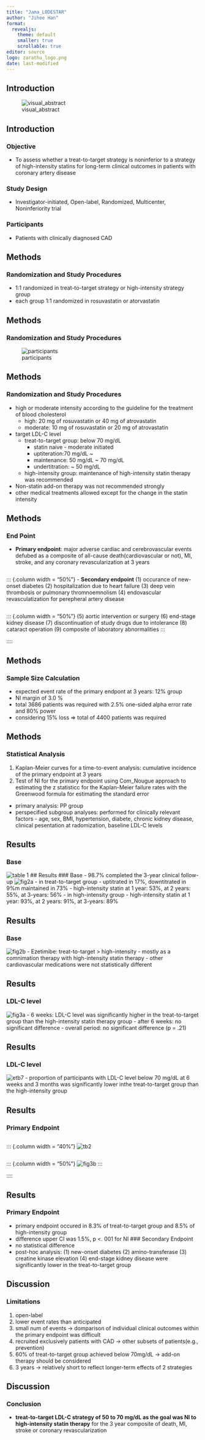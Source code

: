 ```yaml
---
title: "Jama_LODESTAR"
author: "Jihee Han"
format:
  revealjs:
    theme: default
    smaller: true
    scrollable: true
editor: source
logo: zarathu_logo.png
date: last-modified
---
```


## Introduction
![visual_abstract](jama_lodestar_figs/jama_lodestar_summary.png)

## Introduction
### Objective
- To assess whether a treat-to-target strategy is noninferior to a strategy of high-intensity statins for long-term clinical outcomes in patients with coronary artery disease

### Study Design
- Investigator-initiated, Open-label, Randomized, Multicenter, Noninferiority trial

### Participants
- Patients with clinically diagnosed CAD

## Methods
### Randomization and Study Procedures
- 1:1 randomized in treat-to-target strategy or high-intensity strategy group
- each group 1:1 randomized in rosuvastatin or atorvastatin

## Methods
### Randomization and Study Procedures
![participants](jama_lodestar_figs/jama_lodestar_fig1.png)

## Methods
### Randomization and Study Procedures
- high or moderate intensity according to the guideline for the treatment of blood cholesterol
  - high: 20 mg of rosuvastatin or 40 mg of atrovastatin
  - moderate: 10 mg of rosuvastatin or 20 mg of atrovastatin
- target LDL-C level
  - treat-to-target group: below 70 mg/dL
    - statin naive - moderate initiated
    - uptiteration:70 mg/dL ~
    - maintenance: 50 mg/dL ~ 70 mg/dL
    - undertitration: ~ 50 mg/dL
  - high-intensity group: maintenance of high-intensity statin therapy was recommended
- Non-statin add-on therapy was not recommended strongly
- other medical treatments allowed except for the change in the statin intensity

## Methods
### End Point
- **Primary endpoint**: major adverse cardiac and cerebrovascular events defubed as a composite of all-cause death(cardiovascular or not), MI, stroke, and any coronary revascularization at 3 years

:::: {.columns}

::: {.column width = "50%"}
- **Secondary endpoint**
  (1) occurance of new-onset diabetes
  (2) hospitalization due to heart failure
  (3) deep vein thrombosis or pulmonary thromnoemnolism
  (4) endovascular revasculatization for perepheral artery disease
:::

::: {.column width = "50%"}
  (5) aortic intervention or surgery
  (6) end-stage kidney disease
  (7) discontinuation of study drugs due to intolerance
  (8) cataract operation
  (9) composite of laboratory abnormalities
:::

::::

## Methods
### Sample Size Calculation
- expected event rate of the primary endpont at 3 years: 12% group
- NI margin of 3.0 %
- total 3686 patients was required with 2.5% one-sided alpha error rate and 80% power
- considering 15% loss => total of 4400 patients was required

## Methods
### Statistical Analysis
1. Kaplan-Meier curves for a time-to-event analysis: cumulative incidence of the primary endpoint at 3 years
2. Test of NI for the primary endpoint using Com_Nougue approach to estimating the z statisticc for the Kaplan-Meier failure rates with the Greenwood formula for estimating the standard error
- primary analysis: PP group
- perspecified subgroup analyses: performed for clinically relevant factors - age, sex, BMI, hypertension, diabete, chronic kidney disease, clinical pesentation at radomization, baseline LDL-C levels


## Results
### Base
![table 1](jama_lodestar_figs/jama_lodestar_tb1.png)
## Results
### Base
- 98.7% completed the 3-year clinical follow-up
![fig2a](jama_lodestar_figs/jama_lodestar_fig2a.png)
- in treat-to-target group
  - uptitrated in 17%, downtitrated in 9%m maintained in 73%
  - high-intensity statin at 1 year: 53%, at 2 years: 55%, at 3-years: 56%
- in high-intensity group
  - high-intensity statin at 1 year: 93%, at 2 years: 91%, at 3-years: 89%

## Results
### Base
![fig2b](jama_lodestar_figs/jama_lodestar_fig2b.png)
- Ezetimibe: treat-to-target > high-intensity
  - mostly as a comnimation therapy with high-intensity statin therapy
- other cardiovascular medications were not statistically different


## Results
### LDL-C level
![fig3a](jama_lodestar_figs/jama_lodestar_fig3a.png)
- 6 weeks: LDL-C level was significantly higher in the treat-to-target group than the high-intensity statin therapy group
- after 6 weeks: no significant difference
- overall period: no significant difference (p = .21)

## Results
### LDL-C level
![etb7](jama_lodestar_figs/jama_lodestar_etb7.png)
- proportion of participants with LDL-C level below 70 mg/dL at 6 weeks and 3 months was significantly lower inthe treat-to-target group than the high-intensity group

## Results
### Primary Endpoint

:::: {.columns}

::: {.column width = "40%"}
![tb2](jama_lodestar_figs/jama_lodestar_tb2.png)
:::

::: {.column width = "50%"}
![fig3b](jama_lodestar_figs/jama_lodestar_fig3b.png)
:::

::::

## Results
### Primary Endpoint
- primary endpoint occured in 8.3% of treat-to-target group and 8.5% of high-intensity group
- difference upper CI was 1.5%, p <. 001 for NI
### Secondary Endpoint
- no statistical difference
- post-hoc analysis: (1) new-onset diabetes (2) amino-transferase (3) creatine kinase elevation (4) end-stage kidney disease were significantly lower in the treat-to-target group

## Discussion
### Limitations
1. open-label
2. lower event rates than anticipated
3. small num of events -> domparison of individual clinical outcomes within the primary endpoint was difficult
4. recruited exclusively patients with CAD -> other subsets of patients(e.g., prevention)
5. 60% of treat-to-target group achieved below 70mg/dL -> add-on therapy should be considered
6. 3 years -> relatively short to reflect longer-term effects of 2 strategies

## Discussion
### Conclusion
- **treat-to-target LDL-C strategy of 50 to 70 mg/dL as the goal was NI to high-intensity statin therapy** for the 3 year composite of death, MI, stroke or coronary revascularization


